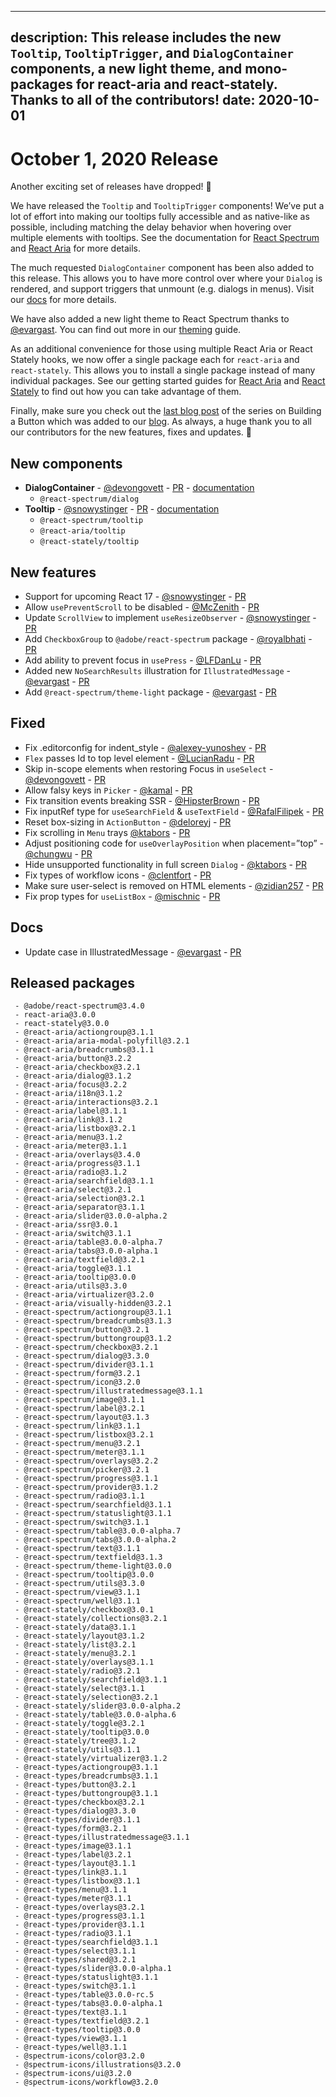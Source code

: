 <!-- Copyright 2020 Adobe. All rights reserved.
This file is licensed to you under the Apache License, Version 2.0 (the "License");
you may not use this file except in compliance with the License. You may obtain a copy
of the License at http://www.apache.org/licenses/LICENSE-2.0
Unless required by applicable law or agreed to in writing, software distributed under
the License is distributed on an "AS IS" BASIS, WITHOUT WARRANTIES OR REPRESENTATIONS
OF ANY KIND, either express or implied. See the License for the specific language
governing permissions and limitations under the License. -->


---
description: This release includes the new `Tooltip`, `TooltipTrigger`, and `DialogContainer` components, a new light theme, and mono-packages for react-aria and react-stately. Thanks to all of the contributors!
date: 2020-10-01
---

# October 1, 2020 Release

Another exciting set of releases have dropped! 🎤

We have released the `Tooltip` and `TooltipTrigger` components! We’ve put a lot of effort into making our tooltips fully accessible and as native-like as possible, including matching the delay behavior when hovering over multiple elements with tooltips. See the documentation for [React Spectrum](https://watheia.app/react-spectrum/Tooltip.html) and [React Aria](https://watheia.app/react-aria/useTooltipTrigger.html) for more details.

The much requested `DialogContainer` component has been also added to this release. This allows you to have more control over where your `Dialog` is rendered, and support triggers that unmount (e.g. dialogs in menus). Visit our [docs](https://watheia.app/react-spectrum/DialogContainer.html) for more details.

We have also added a new light theme to React Spectrum thanks to [@evargast](https://github.com/evargast). You can find out more in our [theming](https://watheia.app/react-spectrum/theming.html#how-themes-are-defined) guide.

As an additional convenience for those using multiple React Aria or React Stately hooks, we now offer a single package each for `react-aria` and `react-stately`. This allows you to install a single package instead of many individual packages. See our getting started guides for [React Aria](https://watheia.app/react-aria/getting-started.html#mono-package) and [React Stately](https://watheia.app/react-stately/getting-started.html#mono-package) to find out how you can take advantage of them.

Finally, make sure you check out the [last blog post](https://watheia.app/blog/building-a-button-part-3.html) of the series on Building a Button which was added to our [blog](https://watheia.app/blog/index.html). As always, a huge thank you to all our contributors for the new features, fixes and updates. 🤩

## New components

- **DialogContainer** - [@devongovett](https://github.com/devongovett) - [PR](https://gitlab.com/watheia/spectrum/pull/1082) - [documentation](https://watheia.app/react-spectrum/DialogContainer.html)
    - `@react-spectrum/dialog`
- **Tooltip** - [@snowystinger](https://github.com/snowystinger) - [PR](https://gitlab.com/watheia/spectrum/pull/843) - [documentation](https://watheia.app/react-spectrum/Tooltip.html)
    - `@react-spectrum/tooltip`
    - `@react-aria/tooltip`
    - `@react-stately/tooltip`

## New features

- Support for upcoming React 17 - [@snowystinger](https://github.com/snowystinger) - [PR](https://gitlab.com/watheia/spectrum/pull/1040)
- Allow `usePreventScroll` to be disabled - [@McZenith](https://github.com/McZenith) - [PR](https://gitlab.com/watheia/spectrum/pull/972)
- Update `ScrollView` to implement `useResizeObserver` - [@snowystinger](https://github.com/snowystinger) - [PR](https://gitlab.com/watheia/spectrum/pull/910)
- Add `CheckboxGroup` to `@adobe/react-spectrum` package - [@royalbhati](https://github.com/royalbhati) - [PR](https://gitlab.com/watheia/spectrum/pull/1102)
- Add ability to prevent focus in `usePress` - [@LFDanLu](https://github.com/LFDanLu) - [PR](https://gitlab.com/watheia/spectrum/pull/1073)
- Added new `NoSearchResults` illustration for `IllustratedMessage` - [@evargast](https://github.com/evargast) - [PR](https://gitlab.com/watheia/spectrum/pull/1086)
- Add `@react-spectrum/theme-light` package - [@evargast](https://github.com/evargast) - [PR](https://gitlab.com/watheia/spectrum/pull/1046/)
## Fixed
- Fix .editorconfig for indent_style - [@alexey-yunoshev](https://github.com/alexey-yunoshev) - [PR](https://gitlab.com/watheia/spectrum/pull/1036)
- `Flex` passes Id to top level element - [@LucianRadu](https://github.com/LucianRadu) - [PR](https://gitlab.com/watheia/spectrum/pull/1041)
- Skip in-scope elements when restoring Focus in `useSelect` - [@devongovett](https://github.com/devongovett) - [PR](https://gitlab.com/watheia/spectrum/pull/1049)
- Allow falsy keys in `Picker` - [@kamal](https://github.com/kamal) - [PR](https://gitlab.com/watheia/spectrum/pull/1015)
- Fix transition events breaking SSR - [@HipsterBrown](https://github.com/HipsterBrown) - [PR](https://gitlab.com/watheia/spectrum/pull/1052)
- Fix inputRef type for `useSearchField` & `useTextField` - [@RafalFilipek](https://github.com/RafalFilipek) - [PR](https://gitlab.com/watheia/spectrum/pull/1027)
- Reset box-sizing in `ActionButton`  - [@deloreyj](https://github.com/deloreyj) - [PR](https://gitlab.com/watheia/spectrum/pull/1058)
- Fix scrolling in `Menu` trays [@ktabors](https://github.com/ktabors) - [PR](https://gitlab.com/watheia/spectrum/pull/958)
- Adjust positioning code for `useOverlayPosition` when placement=”top” - [@chungwu](https://github.com/chungwu) - [PR](https://gitlab.com/watheia/spectrum/pull/1005)
- Hide unsupported functionality in full screen `Dialog` - [@ktabors](https://github.com/ktabors) - [PR](https://gitlab.com/watheia/spectrum/pull/1062)
- Fix types of workflow icons - [@clentfort](https://github.com/clentfort) - [PR](https://gitlab.com/watheia/spectrum/pull/1028)
- Make sure user-select is removed on HTML elements - [@zidian257](https://github.com/zidian257) - [PR](https://gitlab.com/watheia/spectrum/pull/926)
- Fix prop types for `useListBox` - [@mischnic](https://github.com/mischnic) -  [PR](https://gitlab.com/watheia/spectrum/pull/1107)

## Docs

- Update case in IllustratedMessage - [@evargast](https://github.com/evargast) - [PR](https://gitlab.com/watheia/spectrum/pull/1086)


## Released packages

```
 - @adobe/react-spectrum@3.4.0
 - react-aria@3.0.0
 - react-stately@3.0.0
 - @react-aria/actiongroup@3.1.1
 - @react-aria/aria-modal-polyfill@3.2.1
 - @react-aria/breadcrumbs@3.1.1
 - @react-aria/button@3.2.2
 - @react-aria/checkbox@3.2.1
 - @react-aria/dialog@3.1.2
 - @react-aria/focus@3.2.2
 - @react-aria/i18n@3.1.2
 - @react-aria/interactions@3.2.1
 - @react-aria/label@3.1.1
 - @react-aria/link@3.1.2
 - @react-aria/listbox@3.2.1
 - @react-aria/menu@3.1.2
 - @react-aria/meter@3.1.1
 - @react-aria/overlays@3.4.0
 - @react-aria/progress@3.1.1
 - @react-aria/radio@3.1.2
 - @react-aria/searchfield@3.1.1
 - @react-aria/select@3.2.1
 - @react-aria/selection@3.2.1
 - @react-aria/separator@3.1.1
 - @react-aria/slider@3.0.0-alpha.2
 - @react-aria/ssr@3.0.1
 - @react-aria/switch@3.1.1
 - @react-aria/table@3.0.0-alpha.7
 - @react-aria/tabs@3.0.0-alpha.1
 - @react-aria/textfield@3.2.1
 - @react-aria/toggle@3.1.1
 - @react-aria/tooltip@3.0.0
 - @react-aria/utils@3.3.0
 - @react-aria/virtualizer@3.2.0
 - @react-aria/visually-hidden@3.2.1
 - @react-spectrum/actiongroup@3.1.1
 - @react-spectrum/breadcrumbs@3.1.3
 - @react-spectrum/button@3.2.1
 - @react-spectrum/buttongroup@3.1.2
 - @react-spectrum/checkbox@3.2.1
 - @react-spectrum/dialog@3.3.0
 - @react-spectrum/divider@3.1.1
 - @react-spectrum/form@3.2.1
 - @react-spectrum/icon@3.2.0
 - @react-spectrum/illustratedmessage@3.1.1
 - @react-spectrum/image@3.1.1
 - @react-spectrum/label@3.2.1
 - @react-spectrum/layout@3.1.3
 - @react-spectrum/link@3.1.1
 - @react-spectrum/listbox@3.2.1
 - @react-spectrum/menu@3.2.1
 - @react-spectrum/meter@3.1.1
 - @react-spectrum/overlays@3.2.2
 - @react-spectrum/picker@3.2.1
 - @react-spectrum/progress@3.1.1
 - @react-spectrum/provider@3.1.2
 - @react-spectrum/radio@3.1.1
 - @react-spectrum/searchfield@3.1.1
 - @react-spectrum/statuslight@3.1.1
 - @react-spectrum/switch@3.1.1
 - @react-spectrum/table@3.0.0-alpha.7
 - @react-spectrum/tabs@3.0.0-alpha.2
 - @react-spectrum/text@3.1.1
 - @react-spectrum/textfield@3.1.3
 - @react-spectrum/theme-light@3.0.0
 - @react-spectrum/tooltip@3.0.0
 - @react-spectrum/utils@3.3.0
 - @react-spectrum/view@3.1.1
 - @react-spectrum/well@3.1.1
 - @react-stately/checkbox@3.0.1
 - @react-stately/collections@3.2.1
 - @react-stately/data@3.1.1
 - @react-stately/layout@3.1.2
 - @react-stately/list@3.2.1
 - @react-stately/menu@3.2.1
 - @react-stately/overlays@3.1.1
 - @react-stately/radio@3.2.1
 - @react-stately/searchfield@3.1.1
 - @react-stately/select@3.1.1
 - @react-stately/selection@3.2.1
 - @react-stately/slider@3.0.0-alpha.2
 - @react-stately/table@3.0.0-alpha.6
 - @react-stately/toggle@3.2.1
 - @react-stately/tooltip@3.0.0
 - @react-stately/tree@3.1.2
 - @react-stately/utils@3.1.1
 - @react-stately/virtualizer@3.1.2
 - @react-types/actiongroup@3.1.1
 - @react-types/breadcrumbs@3.1.1
 - @react-types/button@3.2.1
 - @react-types/buttongroup@3.1.1
 - @react-types/checkbox@3.2.1
 - @react-types/dialog@3.3.0
 - @react-types/divider@3.1.1
 - @react-types/form@3.2.1
 - @react-types/illustratedmessage@3.1.1
 - @react-types/image@3.1.1
 - @react-types/label@3.2.1
 - @react-types/layout@3.1.1
 - @react-types/link@3.1.1
 - @react-types/listbox@3.1.1
 - @react-types/menu@3.1.1
 - @react-types/meter@3.1.1
 - @react-types/overlays@3.2.1
 - @react-types/progress@3.1.1
 - @react-types/provider@3.1.1
 - @react-types/radio@3.1.1
 - @react-types/searchfield@3.1.1
 - @react-types/select@3.1.1
 - @react-types/shared@3.2.1
 - @react-types/slider@3.0.0-alpha.1
 - @react-types/statuslight@3.1.1
 - @react-types/switch@3.1.1
 - @react-types/table@3.0.0-rc.5
 - @react-types/tabs@3.0.0-alpha.1
 - @react-types/text@3.1.1
 - @react-types/textfield@3.2.1
 - @react-types/tooltip@3.0.0
 - @react-types/view@3.1.1
 - @react-types/well@3.1.1
 - @spectrum-icons/color@3.2.0
 - @spectrum-icons/illustrations@3.2.0
 - @spectrum-icons/ui@3.2.0
 - @spectrum-icons/workflow@3.2.0
 ```
